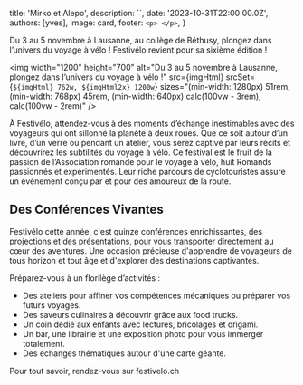 
  title: 'Mirko et Alepo',
  description: ``,
  date: '2023-10-31T22:00:00.0Z',
  authors: [yves],
  image: card,
  footer: `
    <p>
    </p>
  `,
}

Du 3 au 5 novembre à Lausanne, au collège de Béthusy, plongez dans l’univers du voyage à vélo ! Festivélo revient pour sa sixième édition !

<!--more-->

<img
  width="1200"
  height="700"
  alt="Du 3 au 5 novembre à Lausanne, plongez dans l’univers du voyage à vélo !"
  src={imgHtml}
  srcSet={`${imgHtml} 762w, ${imgHtml2x} 1200w`}
  sizes="(min-width: 1280px) 51rem, (min-width: 768px) 45rem, (min-width: 640px) calc(100vw - 3rem), calc(100vw - 2rem)"
/>

À Festivélo, attendez-vous à des moments d’échange inestimables avec des voyageurs qui ont sillonné la planète à deux roues. Que ce soit autour d’un livre, d’un verre ou pendant un atelier, vous serez captivé par leurs récits et découvrirez les subtilités du voyage à vélo. Ce festival est le fruit de la passion de l’Association romande pour le voyage à vélo, huit Romands passionnés et expérimentés. Leur riche parcours de cyclotouristes assure un événement conçu par et pour des amoureux de la route.

## Des Conférences Vivantes
Festivélo cette année, c'est quinze conférences enrichissantes, des projections et des présentations, pour vous transporter directement au cœur des aventures. Une occasion précieuse d'apprendre de voyageurs de tous horizon et tout âge et d'explorer des destinations captivantes.

Préparez-vous à un florilège d’activités :
- Des ateliers pour affiner vos compétences mécaniques ou préparer vos futurs voyages.
- Des saveurs culinaires à découvrir grâce aux food trucks.
- Un coin dédié aux enfants avec lectures, bricolages et origami.
- Un bar, une librairie et une exposition photo pour vous immerger totalement.
- Des échanges thématiques autour d'une carte géante.

Pour tout savoir, rendez-vous sur festivelo.ch
